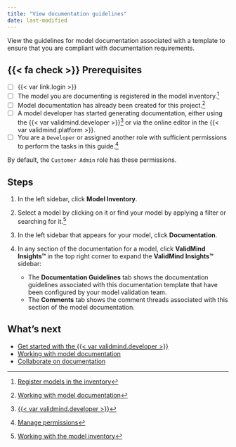 ```yaml
---
title: "View documentation guidelines"
date: last-modified
---
```


View the guidelines for model documentation associated with a template to ensure that you are compliant with documentation requirements.

::: {.prereq}

## {{< fa check >}} Prerequisites

- [ ] {{< var link.login >}}
- [ ] The model you are documenting is registered in the model inventory.[^1]
- [ ] Model documentation has already been created for this project.[^2]
- [ ] A model developer has started generating documentation, either using the {{< var validmind.developer >}}[^3] or via the online editor in the {{< var validmind.platform >}}.
- [ ] You are a `Developer` or assigned another role with sufficient permissions to perform the tasks in this guide.[^4]

::: {.callout title="To configure documentation guidelines for templates, you must have sufficient guideline permissions."}
By default, the `Customer Admin` role has these permissions.
:::


:::

## Steps

1. In the left sidebar, click **Model Inventory**.

2. Select a model by clicking on it or find your model by applying a filter or searching for it.[^5]

3. In the left sidebar that appears for your model, click **Documentation**.

4. In any section of the documentation for a model, click **ValidMind Insights™** in the top right corner to expand the **ValidMind Insights™** sidebar:

   - The **Documentation Guidelines** tab shows the documentation guidelines associated with this documentation template that have been configured by your model validation team.
   - The **Comments** tab shows the comment threads associated with this section of the model documentation.

## What's next

- [Get started with the {{< var validmind.developer >}}](/developer/get-started-developer-framework.qmd)
- [Working with model documentation](working-with-model-documentation.qmd)
- [Collaborate on documentation](collaborate-with-others.qmd)


<!-- FOOTNOTES -->

[^1]: [Register models in the inventory](/guide/model-inventory/register-models-in-inventory.qmd)

[^2]: [Working with model documentation](working-with-model-documentation.qmd)

[^3]: [{{< var validmind.developer >}}](/developer/get-started-developer-framework.qmd)

[^4]: [Manage permissions](/guide/configuration/manage-permissions.qmd)

[^5]: [Working with the model inventory](/guide/model-inventory/working-with-model-inventory.qmd#search-filter-and-sort-models)